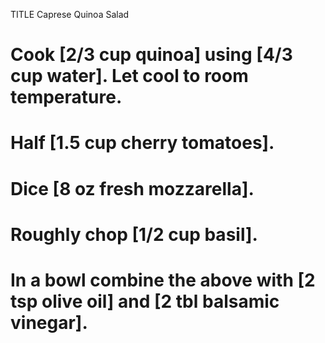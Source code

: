 TITLE Caprese Quinoa Salad

# Cook [2/3 cup quinoa] using [4/3 cup water]. Let cool to room temperature.
# Half [1.5 cup cherry tomatoes].
# Dice [8 oz fresh mozzarella].
# Roughly chop [1/2 cup basil].
# In a bowl combine the above with [2 tsp olive oil] and [2 tbl balsamic vinegar].